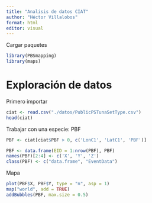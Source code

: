```yaml
---
title: "Analisis de datos CIAT"
author: "Héctor Villalobos"
format: html
editor: visual
---
```


Cargar paquetes

```r
library(PBSmapping)
library(maps)
```

# Exploración de datos

Primero importar

```r
ciat <- read.csv("./datos/PublicPSTunaSetType.csv")
head(ciat)
```

Trabajar con una especie: PBF

```r
PBF <- ciat[ciat$PBF > 0, c('LonC1', 'LatC1', 'PBF')]

PBF <- data.frame(EID = 1:nrow(PBF), PBF)
names(PBF)[2:4] <- c('X', 'Y', 'Z')
class(PBF) <- c("data.frame", "EventData")
```

Mapa

```r
plot(PBF$X, PBF$Y, type = "n", asp = 1)
map("world", add = TRUE)
addBubbles(PBF, max.size = 0.5)
```
